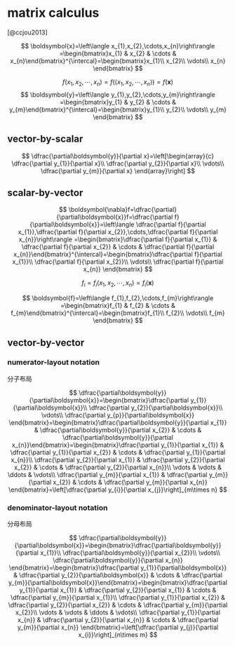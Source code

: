 # matrix calculus

[@ccjou2013]

$$
\boldsymbol{x}=\left\langle x_{1},x_{2},\cdots,x_{n}\right\rangle =\begin{bmatrix}x_{1} & x_{2} & \cdots & x_{n}\end{bmatrix}^{\intercal}=\begin{bmatrix}x_{1}\\
x_{2}\\
\vdots\\
x_{n}
\end{bmatrix}
$$

$$
f\left(x_{1},x_{2},\cdots,x_{n}\right)=f\left(\left\langle x_{1},x_{2},\cdots,x_{n}\right\rangle \right)=f\left(\boldsymbol{x}\right)
$$
$$
\boldsymbol{y}=\left\langle y_{1},y_{2},\cdots,y_{m}\right\rangle =\begin{bmatrix}y_{1} & y_{2} & \cdots & y_{m}\end{bmatrix}^{\intercal}=\begin{bmatrix}y_{1}\\
y_{2}\\
\vdots\\
y_{m}
\end{bmatrix}
$$

## vector-by-scalar

$$
\dfrac{\partial\boldsymbol{y}}{\partial x}=\left[\begin{array}{c}
\dfrac{\partial y_{1}}{\partial x}\\
\dfrac{\partial y_{2}}{\partial x}\\
\vdots\\
\dfrac{\partial y_{m}}{\partial x}
\end{array}\right]
$$

## scalar-by-vector

$$
\boldsymbol{\nabla}f=\dfrac{\partial}{\partial\boldsymbol{x}}f=\dfrac{\partial f}{\partial\boldsymbol{x}}=\left\langle \dfrac{\partial f}{\partial x_{1}},\dfrac{\partial f}{\partial x_{2}},\cdots,\dfrac{\partial f}{\partial x_{n}}\right\rangle =\begin{bmatrix}\dfrac{\partial f}{\partial x_{1}} & \dfrac{\partial f}{\partial x_{2}} & \cdots & \dfrac{\partial f}{\partial x_{n}}\end{bmatrix}^{\intercal}=\begin{bmatrix}\dfrac{\partial f}{\partial x_{1}}\\
\dfrac{\partial f}{\partial x_{2}}\\
\vdots\\
\dfrac{\partial f}{\partial x_{n}}
\end{bmatrix}
$$

$$
f_i = f_i\left(x_{1},x_{2},\cdots,x_{n}\right)=f_i\left(\boldsymbol{x}\right)
$$

$$
\boldsymbol{f}=\left\langle f_{1},f_{2},\cdots,f_{m}\right\rangle =\begin{bmatrix}f_{1} & f_{2} & \cdots & f_{m}\end{bmatrix}^{\intercal}=\begin{bmatrix}f_{1}\\
f_{2}\\
\vdots\\
f_{m}
\end{bmatrix}
$$

## vector-by-vector

### numerator-layout notation


::: {show-in="html"}
分子布局
:::

::: {show-in="pdf"}
\begin{CJK}{UTF8}{bsmi}
分子布局
\end{CJK}
:::

$$
\dfrac{\partial\boldsymbol{y}}{\partial\boldsymbol{x}}=\begin{bmatrix}\dfrac{\partial y_{1}}{\partial\boldsymbol{x}}\\
\dfrac{\partial y_{2}}{\partial\boldsymbol{x}}\\
\vdots\\
\dfrac{\partial y_{p}}{\partial\boldsymbol{x}}
\end{bmatrix}=\begin{bmatrix}\dfrac{\partial\boldsymbol{y}}{\partial x_{1}} & \dfrac{\partial\boldsymbol{y}}{\partial x_{2}} & \cdots & \dfrac{\partial\boldsymbol{y}}{\partial x_{n}}\end{bmatrix}=\begin{bmatrix}\dfrac{\partial y_{1}}{\partial x_{1}} & \dfrac{\partial y_{1}}{\partial x_{2}} & \cdots & \dfrac{\partial y_{1}}{\partial x_{n}}\\
\dfrac{\partial y_{2}}{\partial x_{1}} & \dfrac{\partial y_{2}}{\partial x_{2}} & \cdots & \dfrac{\partial y_{2}}{\partial x_{n}}\\
\vdots & \vdots & \ddots & \vdots\\
\dfrac{\partial y_{m}}{\partial x_{1}} & \dfrac{\partial y_{m}}{\partial x_{2}} & \cdots & \dfrac{\partial y_{m}}{\partial x_{n}}
\end{bmatrix}=\left[\dfrac{\partial y_{i}}{\partial x_{j}}\right]_{m\times n}
$$

### denominator-layout notation 

::: {show-in="html"}
分母布局
:::

::: {show-in="pdf"}
\begin{CJK}{UTF8}{bsmi}
分母布局
\end{CJK}
:::

$$
\dfrac{\partial\boldsymbol{y}}{\partial\boldsymbol{x}}=\begin{bmatrix}\dfrac{\partial\boldsymbol{y}}{\partial x_{1}}\\
\dfrac{\partial\boldsymbol{y}}{\partial x_{2}}\\
\vdots\\
\dfrac{\partial\boldsymbol{y}}{\partial x_{n}}
\end{bmatrix}=\begin{bmatrix}\dfrac{\partial y_{1}}{\partial\boldsymbol{x}} & \dfrac{\partial y_{2}}{\partial\boldsymbol{x}} & \cdots & \dfrac{\partial y_{m}}{\partial\boldsymbol{x}}\end{bmatrix}=\begin{bmatrix}\dfrac{\partial y_{1}}{\partial x_{1}} & \dfrac{\partial y_{2}}{\partial x_{1}} & \cdots & \dfrac{\partial y_{m}}{\partial x_{1}}\\
\dfrac{\partial y_{1}}{\partial x_{2}} & \dfrac{\partial y_{2}}{\partial x_{2}} & \cdots & \dfrac{\partial y_{m}}{\partial x_{2}}\\
\vdots & \vdots & \ddots & \vdots\\
\dfrac{\partial y_{1}}{\partial x_{n}} & \dfrac{\partial y_{2}}{\partial x_{n}} & \cdots & \dfrac{\partial y_{m}}{\partial x_{n}}
\end{bmatrix}=\left[\dfrac{\partial y_{j}}{\partial x_{i}}\right]_{n\times m}
$$